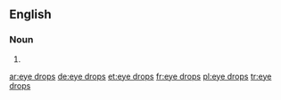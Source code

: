 ==English==

===Noun===
{{head|en|plural}}

# {{plural of|eye drop|lang=en|nocat=1}}

[[ar:eye drops]]
[[de:eye drops]]
[[et:eye drops]]
[[fr:eye drops]]
[[pl:eye drops]]
[[tr:eye drops]]